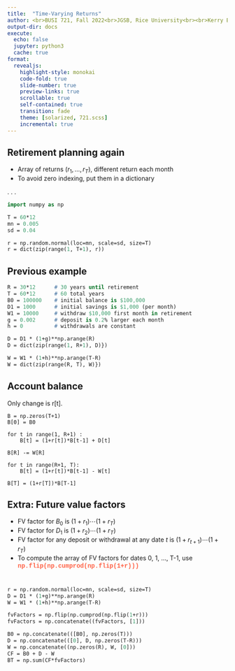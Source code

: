 ```yaml
---
title:  "Time-Varying Returns"
author: <br>BUSI 721, Fall 2022<br>JGSB, Rice University<br><br>Kerry Back
output-dir: docs
execute:
  echo: false
  jupyter: python3
  cache: true
format: 
  revealjs:
    highlight-style: monokai
    code-fold: true
    slide-number: true
    preview-links: true
    scrollable: true
    self-contained: true
    transition: fade
    theme: [solarized, 721.scss]
    incremental: true
---
```


 

## Retirement planning again

- Array of returns $(r_1, \ldots, r_T)$, different return each month
- To avoid zero indexing, put them in a dictionary

. . .

```.p
import numpy as np

T = 60*12
mn = 0.005
sd = 0.04

r = np.random.normal(loc=mn, scale=sd, size=T)
r = dict(zip(range(1, T+1), r))
```

## Previous example

```.p
R = 30*12      # 30 years until retirement
T = 60*12      # 60 total years
B0 = 100000    # initial balance is $100,000
D1 = 1000      # initial savings is $1,000 (per month)
W1 = 10000     # withdraw $10,000 first month in retirement
g = 0.002      # deposit is 0.2% larger each month
h = 0          # withdrawals are constant

D = D1 * (1+g)**np.arange(R)
D = dict(zip(range(1, R+1), D)})

W = W1 * (1+h)**np.arange(T-R)
W = dict(zip(range(R, T), W)})
```

## Account balance

Only change is r[t].

```.python
B = np.zeros(T+1)
B[0] = B0

for t in range(1, R+1) :               
    B[t] = (1+r[t])*B[t-1] + D[t] 

B[R] -= W[R]

for t in range(R+1, T):
    B[t] = (1+r[t])*B[t-1] - W[t]

B[T] = (1+r[T])*B[T-1]
```

## Extra: Future value factors

- FV factor for $B_0$ is $(1+r_1)\cdots (1+r_T)$
- FV factor for $D_1$ is $(1+r_2) \cdots (1+r_T)$
- FV factor for any deposit or withdrawal at any date $t$ is
$(1+r_{t+1}) \cdots (1+r_T)$
- To compute the array of FV factors for dates 0, 1, ..., T-1, use
<br>
[np.flip(np.cumprod(np.flip(1+r)))]{style="font-family:courier; font-weight:bold; color:tomato;"} 

#

```.p
r = np.random.normal(loc=mn, scale=sd, size=T)
D = D1 * (1+g)**np.arange(R)
W = W1 * (1+h)**np.arange(T-R)

fvFactors = np.flip(np.cumprod(np.flip(1+r)))
fvFactors = np.concatenate((fvFactors, [1]))

B0 = np.concatenate(([B0], np.zeros(T)))
D = np.concatenate(([0], D, np.zeros(T-R)))
W = np.concatenate((np.zeros(R), W, [0]))
CF = B0 + D - W
BT = np.sum(CF*fvFactors)
```





